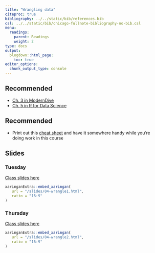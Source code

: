 ```yaml
---
title: "Wrangling data"
citeproc: true
bibliography: ../../static/bib/references.bib
csl: ../../static/bib/chicago-fullnote-bibliography-no-bib.csl
menu: 
  readings:
    parent: Readings
    weight: 2
type: docs
output:
  blogdown::html_page:
    toc: true
editor_options: 
  chunk_output_type: console
---
```



## Recommended

- <i class="fas fa-book"></i> [Ch. 3 in ModernDive](https://moderndive.com/)
- <i class="fas fa-book"></i> [Ch. 5 in R for Data Science](https://r4ds.had.co.nz/transform.html)


## Recommended

- Print out this [cheat sheet](https://github.com/rstudio/cheatsheets/blob/master/data-transformation.pdf) and have it somewhere handy while you're doing work in this course


## Slides

### Tuesday

[Class slides here](/slides/04-wrangle1.html)


```r
xaringanExtra::embed_xaringan(
   url = "/slides/04-wrangle1.html",
   ratio = "16:9"
)
```

### Thursday

[Class slides here](/slides/04-wrangle2.html)


```r
xaringanExtra::embed_xaringan(
   url = "/slides/04-wrangle2.html",
   ratio = "16:9"
)
```